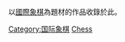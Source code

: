 {{noteTA
|T=zh-hans:分类:国际象棋题材作品;zh-hk:分類:國際象棋題材作品;zh-tw:分類:西洋棋題材作品;
}}

以[[國際象棋|國際象棋]]為題材的作品收錄於此。

[[Category:国际象棋|Category:国际象棋]]
[[Category:游戏题材作品|Chess]]